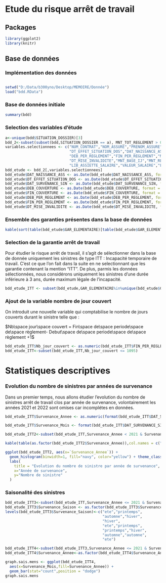 
# Etude du risque arrêt de travail



## Packages
```r
library(ggplot2)
library(knitr)
```

## Base de données

### Implémentation des données

```r

```

```r
setwd("D:/Data/b300yno/Desktop/MEMOIRE/Donnée")
load("bdd.RData")
```
### Base de données initiale
```r
summary(bdd)
```

### Selection des variables d'étude

```r
a<-unique(bdd$SITUATION_DOSSIER)[3]
bdd_2<-subset(subset(bdd,SITUATION_DOSSIER == a), MNT_TOT_REGLEMENT > 0)  #On considère uniquement l'ensemble des dossiers classés CLOS
variables.selectionnees <- c("NUM_CONTRAT","NOM_ASSURE","PRENOM_ASSURE","SOC_APERITRICE","GAR_ELEMENTAIRE","MOTIF_SITUATION",
                             "DT_EFFET_SITUATION_DOS","DAT_NAISSANCE_ASS","DAT_SURVENANCE_SIN","DEB_COUVERTURE","FIN_COUVERTURE",
                             "DEB_PER_REGLEMENT","FIN_PER_REGLEMENT","MNT_BASE","MNT_TOT_REGLEMENT","MNT_REVALORISE","NB_J_INDEMNISES",
                             "DT_MISE_INVALIDITE","MNT_BASE_IJ","MNT_REVALORISATION_IJ","MNT_SS_IJ","MNT_TIERS_IJ",
                             "LIB_ASSIETTE_SALAIRE","VALEUR_SALAIRE","LIB_CHOIX_DE_PRESTATION","INVALIDITE_1ERE_CATEG")
bdd_etude <- bdd_2[,variables.selectionnees]
bdd_etude$DAT_NAISSANCE_ASS <- as.Date(bdd_etude$DAT_NAISSANCE_ASS, format = "%d/%m/%Y" )
bdd_etude$DT_EFFET_SITUATION_DOS <- as.Date(bdd_etude$DT_EFFET_SITUATION_DOS, format = "%d/%m/%Y" )
bdd_etude$DAT_SURVENANCE_SIN <- as.Date(bdd_etude$DAT_SURVENANCE_SIN, format = "%d/%m/%Y" )
bdd_etude$DEB_COUVERTURE <- as.Date(bdd_etude$DEB_COUVERTURE, format = "%d/%m/%Y" )
bdd_etude$FIN_COUVERTURE <- as.Date(bdd_etude$FIN_COUVERTURE, format = "%d/%m/%Y" )
bdd_etude$DEB_PER_REGLEMENT <- as.Date(bdd_etude$DEB_PER_REGLEMENT, format = "%d/%m/%Y" )
bdd_etude$FIN_PER_REGLEMENT <- as.Date(bdd_etude$FIN_PER_REGLEMENT, format = "%d/%m/%Y" )
bdd_etude$DT_MISE_INVALIDITE <- as.Date(bdd_etude$DT_MISE_INVALIDITE, format = "%d/%m/%Y" )
```

### Ensemble des garanties présentes dans la base de données
  
```r
kable(sort(table(bdd_etude$GAR_ELEMENTAIRE)[table(bdd_etude$GAR_ELEMENTAIRE)>100], decreasing = TRUE))
```  

### Selection de la garantie arrêt de travail
Pour étudier le risque arrêt de travail, il s’agit de sélectionner dans la base de donnée uniquement les sinistres de type ITT : Incapacité temporaire de travail. C’est ce que l’on fait dans la suite en ne selectionnant que les garantie contenant la mention “ITT”. De plus, parmis les données sélectionnées, nous considérons uniquement les sinistres d'une durée inférieure à 3 ans, durée maximum légale de l'incapacité.

```r
bdd_etude_ITT <- subset(bdd_etude,GAR_ELEMENTAIRE%in%unique(bdd_etude$GAR_ELEMENTAIRE)[grepl("ITT",as.character(unique(bdd_etude$GAR_ELEMENTAIRE)))] )
```   

### Ajout de la variable nombre de jour couvert
On introduit une nouvelle variable qui comptabilise le nombre de jours couverts durant le sinistre telle que :

$Nb\space jour\space couvert = Fin\space de\space periode\space de\space règlement- Debut\space de\space periode\space de\space règlement +1$

```r
bdd_etude_ITT$Nb_jour_couvert <- as.numeric(bdd_etude_ITT$FIN_PER_REGLEMENT - bdd_etude_ITT$DEB_PER_REGLEMENT +1)
bdd_etude_ITT<-subset(bdd_etude_ITT,Nb_jour_couvert <= 1095)  

```   

# Statistiques descriptives

### Evolution du nombre de sinistres par années de survenance

Dans un premier temps, nous allons étudier l'evolution du nombre de sinistres arrêt de travail clos par année de survenance, volontairement les années 2021 et 2022 sont omises car incomplétes en données.

```r
bdd_etude_ITT$Survenance_Annee <- as.numeric(format(bdd_etude_ITT$DAT_SURVENANCE_SIN,"%Y"))

bdd_etude_ITT$Survenance_Mois <- format(bdd_etude_ITT$DAT_SURVENANCE_SIN,"%B")

bdd_etude_ITT2<-subset(bdd_etude_ITT,Survenance_Annee < 2021 & Survenance_Annee>2007)

kable(table(as.factor(bdd_etude_ITT2$Survenance_Annee)),col.names = c("Année de survenance","Nombre de sinistre"))

ggplot(bdd_etude_ITT2, aes(x=`Survenance_Annee`)) + 
  geom_histogram(binwidth=1, fill="navy", color="yellow") + theme_classic() +
  labs(
    title = "Evolution du nombre de sinistre par année de survenance",
    x="Année de survenance",
    y="Nombre de sinistre"
  )
``` 

### Saisonalité des sinistres 


```r
bdd_etude_ITT3<-subset(bdd_etude_ITT,Survenance_Annee <= 2021 & Survenance_Annee>2012) 
bdd_etude_ITT3$Survenance_Saison <- as.factor(bdd_etude_ITT3$Survenance_Mois)
levels(bdd_etude_ITT3$Survenance_Saison)<-c("ete","printemps",
                                            "automne","hiver",
                                            "hiver",
                                            "ete","printemps",
                                            "printemps","hiver",
                                            "automne","automne",
                                            "ete")

bdd_etude_ITT4<-subset(bdd_etude_ITT3,Survenance_Annee <= 2021 & Survenance_Annee>2017) 
bdd_etude_ITT4$Survenance_Annee<-as.factor(bdd_etude_ITT4$Survenance_Annee)

graph.sais.mens <- ggplot(bdd_etude_ITT4,
  aes(x=Survenance_Mois,fill=Survenance_Annee)) +
  geom_bar(stat="count",position = "dodge")
graph.sais.mens


``` 








  